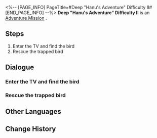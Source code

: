 <%-- [PAGE_INFO]
PageTitle=#Deep "Hanu's Adventure" Difficulty II#
[END_PAGE_INFO] --%>
{{Stub|Dialogue, characters, and location(s)}}
{{Mission Infobox
|id            = 8020206
|title         = 
|image         = Mission Deep "Hanu's Adventure" Difficulty II.png
|type          = Adventure
|event_name    = 
|chapter       = 
|requirements  = 
|summary       = <!--official mission summary from Fate's Atlas-->
|characters    = <!--characters that appear in this mission-->
|startLocation = <!--location as it intially appears on the mission screen-->
|world         = <!--i.e. Penacony-->
|area          = <!--i.e. A Child's Dream-->
|prev          = 
|next          = 
|exp           = 
|credits       = 
|stellarJade   = 
|other         = 
}}
'''Deep "Hanu's Adventure" Difficulty II''' is an [[Adventure Mission]]<!--in [world]-->.

==Steps==
# Enter the TV and find the bird
# Rescue the trapped bird

<!--
==Gameplay Notes==

--><!--
==Trial Character==

-->
==Dialogue==
{{Stub Dialogue}}
===Enter the TV and find the bird===
{{Mission Description|type=adventure|location=<!--to be added-->|Some of the birds that helped build Dreamville have been trapped by accident. You have to help Brother Hanu rescue them.}}
{{Dialogue Start}}
:{{tx}}
{{Dialogue End}}

===Rescue the trapped bird===
{{Mission Description|type=adventure|location=<!--to be added-->|update|Some of the birds that helped build Dreamville have been trapped by accident. You have to help Brother Hanu rescue them.}}
{{Dialogue Start}}
:{{tx}}
{{Dialogue End}}

==Other Languages==
{{Other Languages
|en   = Deep "Hanu's Adventure" Difficulty II
|zhs  = 深层「小小哈努行动」难度II
|zht  = 深層「小小哈努行動」難度II
|ja   = 深層夢境「ちびっ子ハヌの大作戦」難易度II
|ko   = 깊은 층 「꼬마 하누의 작전」 난이도 II
|es   = Aventura de Hanu profunda, dificultad II
|fr   = Profondeurs : « Aventures de Hanu » difficulté II
|ru   = Нижний мир: Приключения Хану II
|th   = "ปฏิบัติการของลูกพี่ Hanu" ชั้นลึก ระดับความยาก II
|vi   = Cuộc Phiêu Lưu Của Hanu Tầng Sâu - Độ Khó II
|de   = Tief „Hanus Abenteuer“ Schwierigkeitsgrad II
|id   = "Petualangan Hanu" yang Dalam: Tingkat Kesulitan II
|pt   = "Aventuras de Hanu" Profundo Dificuldade II
}}

==Change History==
{{Change History|2.0}}

